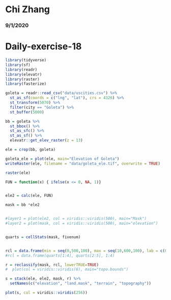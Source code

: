 # Chi Zhang
### 9/1/2020
# Daily-exercise-18

```r
library(tidyverse)
library(sf)
library(readr)
library(elevatr)
library(raster)
library(fasterize)

goleta = readr::read_csv("data/uscities.csv") %>%
  st_as_sf(coords = c("lng", "lat"), crs = 4326) %>%
  st_transform(5070) %>%
  filter(city == "Goleta") %>%
  st_buffer(5000)

bb = goleta %>%
  st_bbox() %>%
  st_as_sfc() %>%
  st_as_sf() %>%
  elevatr::get_elev_raster(z = 13) 

ele = crop(bb, goleta)

goleta_ele = plot(ele, main="Elevation of Goleta")
writeRaster(ele, filename = "data/goleta_ele.tif", overwrite = TRUE)

raster(ele)

FUN = function(x) { ifelse(x <= 0, NA, 1)}


ele2 = calc(ele, FUN)

mask = bb *ele2


#layer1 = plot(ele2, col = viridis::viridis(500), main="Mask") 
#layer2 = plot(mask, col = viridis::viridis(500), main="elevation")


quarts = cellStats(mask, fivenum)


rcl = data.frame(min = seq(0,500,100), max = seq(10,600,100), lab = c(0:5))
#rcl = data.frame(quarts[1:4], quarts[2:5], 1:4)

r = reclassify(mask, rcl, lowerTRUE=TRUE) 
#  plot(col = viridis::viridis(6), main="topo.bounds")

s = stack(ele, ele2, mask, r) %>%
  setNames(c("elevation", "land.mask", "terrain", "topography"))

plot(s, col = viridis::viridis(256))

```



